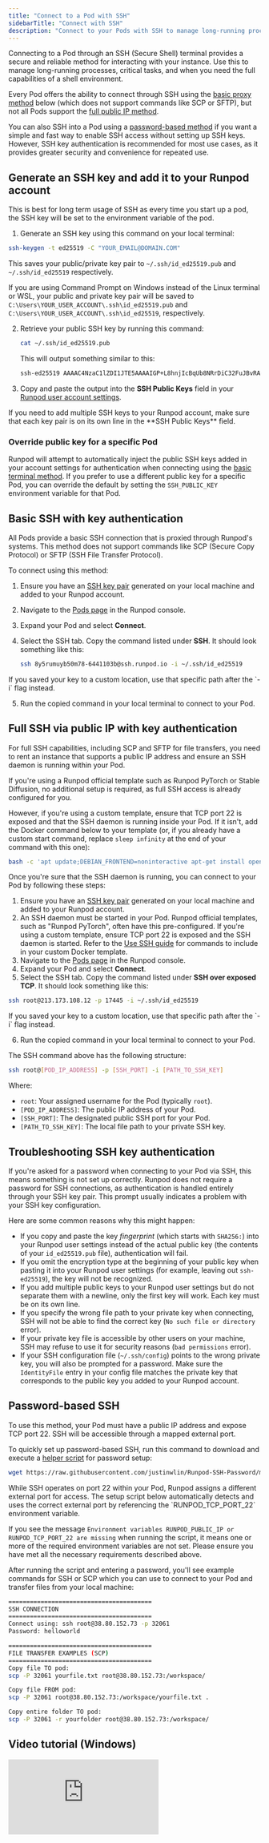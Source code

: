 ```yaml
---
title: "Connect to a Pod with SSH"
sidebarTitle: "Connect with SSH"
description: "Connect to your Pods with SSH to manage long-running processes and critical tasks."
---
```


Connecting to a Pod through an SSH (Secure Shell) terminal provides a secure and reliable method for interacting with your instance. Use this to manage long-running processes, critical tasks, and when you need the full capabilities of a shell environment.

Every Pod offers the ability to connect through SSH using the [basic proxy method](#basic-ssh-with-key-authentication) below (which does not support commands like SCP or SFTP), but not all Pods support the [full public IP method](#full-ssh-via-public-ip-with-key-authentication).

You can also SSH into a Pod using a [password-based method](#password-based-ssh) if you want a simple and fast way to enable SSH access without setting up SSH keys. However, SSH key authentication is recommended for most use cases, as it provides greater security and convenience for repeated use.

## Generate an SSH key and add it to your Runpod account

This is best for long term usage of SSH as every time you start up a pod, the SSH key will be set to the environment variable of the pod.

1. Generate an SSH key using this command on your local terminal:

  ```sh
  ssh-keygen -t ed25519 -C "YOUR_EMAIL@DOMAIN.COM"
  ```

  This saves your public/private key pair to `~/.ssh/id_ed25519.pub` and `~/.ssh/id_ed25519` respectively.

  <Warning>

  If you are using Command Prompt on Windows instead of the Linux terminal or WSL, your public and private key pair will be saved to `C:\Users\YOUR_USER_ACCOUNT\.ssh\id_ed25519.pub` and `C:\Users\YOUR_USER_ACCOUNT\.ssh\id_ed25519`, respectively.
  
  </Warning>

2. Retrieve your public SSH key by running this command:

    ```sh
    cat ~/.ssh/id_ed25519.pub
    ```
    
    This will output something similar to this:

    ```sh
    ssh-ed25519 AAAAC4NzaC1lZDI1JTE5AAAAIGP+L8hnjIcBqUb8NRrDiC32FuJBvRA0m8jLShzgq6BQ YOUR_EMAIL@DOMAIN.COM
    ```

3.  Copy and paste the output into the **SSH Public Keys** field in your [Runpod user account settings](https://www.console.runpod.io/user/settings).

<Warning>
If you need to add multiple SSH keys to your Runpod account, make sure that each key pair is on its own line in the **SSH Public Keys** field.
</Warning>

### Override public key for a specific Pod

Runpod will attempt to automatically inject the public SSH keys added in your account settings for authentication when connecting using the [basic terminal method](#basic-ssh-connection). If you prefer to use a different public key for a specific Pod, you can override the default by setting the `SSH_PUBLIC_KEY` environment variable for that Pod.

## Basic SSH with key authentication

All Pods provide a basic SSH connection that is proxied through Runpod's systems. This method does not support commands like SCP (Secure Copy Protocol) or SFTP (SSH File Transfer Protocol).

To connect using this method:

1.  Ensure you have an [SSH key pair](#generate-an-ssh-key-and-add-it-to-your-runpod-account) generated on your local machine and added to your Runpod account.
2. Navigate to the [Pods page](https://console.runpod.io/pods) in the Runpod console.
3. Expand your Pod and select **Connect**.
4. Select the SSH tab. Copy the command listed under **SSH**. It should look something like this:

    ```sh
    ssh 8y5rumuyb50m78-6441103b@ssh.runpod.io -i ~/.ssh/id_ed25519
    ```

  <Warning>
  If you saved your key to a custom location, use that specific path after the `-i` flag instead.
  </Warning>

5. Run the copied command in your local terminal to connect to your Pod.

## Full SSH via public IP with key authentication

For full SSH capabilities, including SCP and SFTP for file transfers, you need to rent an instance that supports a public IP address and ensure an SSH daemon is running within your Pod.

If you're using a Runpod official template such as Runpod PyTorch or Stable Diffusion, no additional setup is required, as full SSH access is already configured for you.

However, if you're using a custom template, ensure that TCP port 22 is exposed and that the SSH daemon is running inside your Pod. If it isn't, add the Docker command below to your template (or, if you already have a custom start command, replace `sleep infinity` at the end of your command with this one):

```sh
bash -c 'apt update;DEBIAN_FRONTEND=noninteractive apt-get install openssh-server -y;mkdir -p ~/.ssh;cd $_;chmod 700 ~/.ssh;echo "$PUBLIC_KEY" >> authorized_keys;chmod 700 authorized_keys;service ssh start;sleep infinity'
```

Once you're sure that the SSH daemon is running, you can connect to your Pod by following these steps:

1.  Ensure you have an [SSH key pair](#generate-an-ssh-key-and-add-it-to-your-runpod-account) generated on your local machine and added to your Runpod account.
2.  An SSH daemon must be started in your Pod. Runpod official templates, such as "Runpod PyTorch", often have this pre-configured. If you're using a custom template, ensure TCP port 22 is exposed and the SSH daemon is started. Refer to the [Use SSH guide](/pods/configuration/use-ssh) for commands to include in your custom Docker template.
3. Navigate to the [Pods page](https://console.runpod.io/pods) in the Runpod console.
4. Expand your Pod and select **Connect**.
5. Select the SSH tab. Copy the command listed under **SSH over exposed TCP**. It should look something like this:

  ```sh
  ssh root@213.173.108.12 -p 17445 -i ~/.ssh/id_ed25519
  ```

  <Warning>
  If you saved your key to a custom location, use that specific path after the `-i` flag instead.
  </Warning>

6. Run the copied command in your local terminal to connect to your Pod.

The SSH command above has the following structure:

```sh
ssh root@[POD_IP_ADDRESS] -p [SSH_PORT] -i [PATH_TO_SSH_KEY]
```

Where:
* `root`: Your assigned username for the Pod (typically `root`).
* `[POD_IP_ADDRESS]`: The public IP address of your Pod.
* `[SSH_PORT]`: The designated public SSH port for your Pod.
* `[PATH_TO_SSH_KEY]`: The local file path to your private SSH key.

## Troubleshooting SSH key authentication

If you're asked for a password when connecting to your Pod via SSH, this means something is not set up correctly. Runpod does not require a password for SSH connections, as authentication is handled entirely through your SSH key pair. This prompt usually indicates a problem with your SSH key configuration. 

Here are some common reasons why this might happen:

- If you copy and paste the key *fingerprint* (which starts with `SHA256:`) into your Runpod user settings instead of the actual public key (the contents of your `id_ed25519.pub` file), authentication will fail.
- If you omit the encryption type at the beginning of your public key when pasting it into your Runpod user settings (for example, leaving out `ssh-ed25519`), the key will not be recognized.
- If you add multiple public keys to your Runpod user settings but do not separate them with a newline, only the first key will work. Each key must be on its own line.
- If you specify the wrong file path to your private key when connecting, SSH will not be able to find the correct key (`No such file or directory` error).
- If your private key file is accessible by other users on your machine, SSH may refuse to use it for security reasons (`bad permissions` error).
- If your SSH configuration file (`~/.ssh/config`) points to the wrong private key, you will also be prompted for a password. Make sure the `IdentityFile` entry in your config file matches the private key that corresponds to the public key you added to your Runpod account.

## Password-based SSH
To use this method, your Pod must have a public IP address and expose TCP port 22. SSH will be accessible through a mapped external port.

To quickly set up password-based SSH, run this command to download and execute a [helper script](https://github.com/justinwlin/Runpod-SSH-Password/blob/main/passwordrunpod.sh) for password setup:

```bash
wget https://raw.githubusercontent.com/justinwlin/Runpod-SSH-Password/main/passwordrunpod.sh && chmod +x passwordrunpod.sh && ./passwordrunpod.sh
```

<Warning>
While SSH operates on port 22 within your Pod, Runpod assigns a different external port for access. The setup script below automatically detects and uses the correct external port by referencing the `RUNPOD_TCP_PORT_22` environment variable.

If you see the message `Environment variables RUNPOD_PUBLIC_IP or RUNPOD_TCP_PORT_22 are missing` when running the script, it means one or more of the required environment variables are not set. Please ensure you have met all the necessary requirements described above.
</Warning>

After running the script and entering a password, you'll see example commands for SSH or SCP which you can use to connect to your Pod and transfer files from your local machine:

```bash
========================================
SSH CONNECTION
========================================
Connect using: ssh root@38.80.152.73 -p 32061
Password: helloworld

========================================
FILE TRANSFER EXAMPLES (SCP)
========================================
Copy file TO pod:
scp -P 32061 yourfile.txt root@38.80.152.73:/workspace/

Copy file FROM pod:
scp -P 32061 root@38.80.152.73:/workspace/yourfile.txt .

Copy entire folder TO pod:
scp -P 32061 -r yourfolder root@38.80.152.73:/workspace/
```

## Video tutorial (Windows)

<iframe
  className="w-full aspect-video rounded-xl"
  src="https://www.youtube.com/embed/Q5r0SayNWg0"
  title="Runpod Serverless Made Simple - Introduction To Serverless Functions and Workers"
  frameBorder="0"
  allow="fullscreen; accelerometer; autoplay; clipboard-write; encrypted-media; gyroscope; picture-in-picture"
  allowFullScreen
></iframe>

